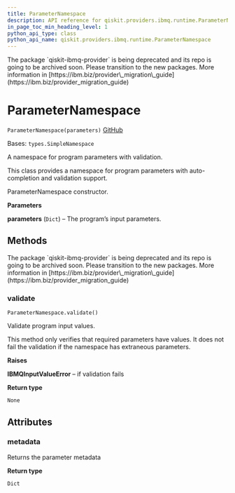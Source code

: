 ```yaml
---
title: ParameterNamespace
description: API reference for qiskit.providers.ibmq.runtime.ParameterNamespace
in_page_toc_min_heading_level: 1
python_api_type: class
python_api_name: qiskit.providers.ibmq.runtime.ParameterNamespace
---
```


<Admonition title="Warning" type="caution">
  The package `qiskit-ibmq-provider` is being deprecated and its repo is going to be archived soon. Please transition to the new packages. More information in [https://ibm.biz/provider\_migration\_guide](https://ibm.biz/provider_migration_guide)
</Admonition>

# ParameterNamespace

<span id="qiskit.providers.ibmq.runtime.ParameterNamespace" />

`ParameterNamespace(parameters)` [GitHub](https://github.com/qiskit/qiskit-ibmq-provider/tree/stable/0.20/qiskit/providers/ibmq/runtime/runtime_program.py "view source code")

Bases: `types.SimpleNamespace`

A namespace for program parameters with validation.

This class provides a namespace for program parameters with auto-completion and validation support.

ParameterNamespace constructor.

**Parameters**

**parameters** (`Dict`) – The program’s input parameters.

## Methods

<Admonition title="Warning" type="caution">
  The package `qiskit-ibmq-provider` is being deprecated and its repo is going to be archived soon. Please transition to the new packages. More information in [https://ibm.biz/provider\_migration\_guide](https://ibm.biz/provider_migration_guide)
</Admonition>

### validate

<span id="qiskit.providers.ibmq.runtime.ParameterNamespace.validate" />

`ParameterNamespace.validate()`

Validate program input values.

<Admonition title="Note" type="note">
  This method only verifies that required parameters have values. It does not fail the validation if the namespace has extraneous parameters.
</Admonition>

**Raises**

**IBMQInputValueError** – if validation fails

**Return type**

`None`

## Attributes

<span id="qiskit.providers.ibmq.runtime.ParameterNamespace.metadata" />

### metadata

Returns the parameter metadata

**Return type**

`Dict`

